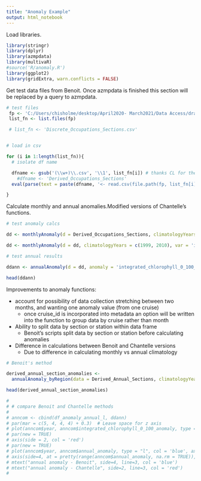 ```yaml
---
title: "Anomaly Example"
output: html_notebook
---
```


Load libraries.

```r
library(stringr)
library(dplyr)
library(azmpdata)
library(multivaR)
#source('R/anomaly.R')
library(ggplot2)
library(gridExtra, warn.conflicts = FALSE)
```


Get test data files from Benoit. Once azmpdata is finished this section will be replaced by a query to azmpdata.

```r

# test files
 fp <- 'C:/Users/chisholme/desktop/April2020- March2021/Data Access/draft_csv/'
 list_fn <- list.files(fp)

 # list_fn <- 'Discrete_Occupations_Sections.csv'


# load in csv

for (i in 1:length(list_fn)){
  # isolate df name

  dfname <- gsub('(\\w+)\\.csv', '\\1', list_fn[i]) # thanks CL for the reg expression!
    #dfname <- 'Derived_Occupations_Sections'
  eval(parse(text = paste(dfname, '<- read.csv(file.path(fp, list_fn[i]))')))

}


```

Calculate monthly and annual anomalies.Modified versions of Chantelle's functions.

```r

# test anomaly calcs

dd <- monthlyAnomaly(d = Derived_Occupations_Sections, climatologyYears = c(1999, 2010), var = 'integrated_chlorophyll_0_100')

dd <- monthlyAnomaly(d = dd, climatologyYears = c(1999, 2010), var = 'integrated_nitrate_0_50')

# test annual results

ddann <- annualAnomaly(d = dd, anomaly = 'integrated_chlorophyll_0_100_anomaly')

head(ddann)

```

Improvements to anomaly functions:

* account for possibility of data collection stretching between two months, and wanting one anomaly value (from one cruise)
  * once cruise_id is incorporated into metadata an option will be written into the function to group data by cruise rather than month
  
* Ability to split data by section or station within data frame
  * Benoit's scripts split data by section or station before calculating anomalies
  
* Difference in calculations between Benoit and Chantelle versions
  * Due to difference in calculating monthly vs annual climatology



```r

# Benoit's method

derived_annual_section_anomalies <- 
  annualAnomaly_byRegion(data = Derived_Annual_Sections, climatologyYears = c(1999, 2015))

head(derived_annual_section_anomalies)
```


```r
# 
# # compare Benoit and Chantelle methods
# 
# anncom <- cbind(df_anomaly_annual_l, ddann)
# par(mar = c(5, 4, 4, 4) + 0.3)  # Leave space for z axis
# plot(anncom$year, anncom$integrated_chlorophyll_0_100_anomaly, type = 'l', col = 'red', ylab = '', xlab = 'Year') # first plot
# par(new = TRUE)
# axis(side = 2, col = 'red')
# par(new = TRUE)
# plot(anncom$year, anncom$annual_anomaly, type = "l", col = 'blue', axes = FALSE, bty = "n", xlab = "", ylab = "")
# axis(side=4, at = pretty(range(anncom$annual_anomaly, na.rm = TRUE)), col = 'blue')
# mtext("annual anomaly - Benoit", side=4, line=3, col = 'blue')
# mtext("annual anomaly - Chantelle", side=2, line=3, col = 'red')
# 

```



